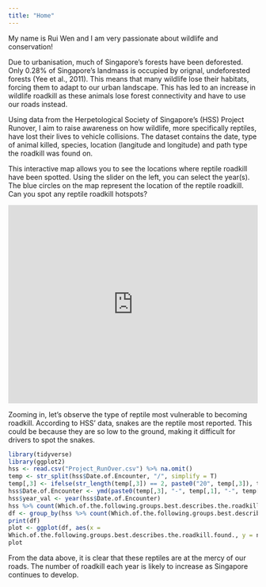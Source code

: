 ```yaml
---
title: "Home"
---
```


My name is Rui Wen and I am very passionate about wildlife and conservation!

Due to urbanisation, much of Singapore's forests have been deforested. Only 0.28% of Singapore's landmass is occupied by orignal, undeforested forests (Yee et al., 2011). This means that many wildlife lose their habitats, forcing them to adapt to our urban landscape. This has led to an increase in wildlife roadkill as these animals lose forest connectivity and have to use our roads instead.

Using data from the Herpetological Society of Singapore's (HSS) Project Runover, I aim to raise awareness on how wildlife, more specifically reptiles, have lost their lives to vehicle collisions. The dataset contains the date, type of animal killed, species, location (langitude and longitude) and path type the roadkill was found on.

This interactive map allows you to see the locations where reptile roadkill have been spotted. Using the slider on the left, you can select the year(s). The blue circles on the map represent the location of the reptile roadkill. Can you spot any reptile roadkill hotspots?

```{=html}
<iframe height="400" width="100%" frameborder="no" src="https://ruiwenlim.shinyapps.io/MyShinyApp/"> </iframe>
```

Zooming in, let's observe the type of reptile most vulnerable to becoming roadkill. According to HSS' data, snakes are the reptile most reported. This could be because they are so low to the ground, making it difficult for drivers to spot the snakes. 
```r
library(tidyverse)
library(ggplot2)
hss <- read.csv("Project_RunOver.csv") %>% na.omit()
temp <- str_split(hss$Date.of.Encounter, "/", simplify = T)
temp[,3] <- ifelse(str_length(temp[,3]) == 2, paste0("20", temp[,3]), temp[,3])
hss$Date.of.Encounter <- ymd(paste0(temp[,3], "-", temp[,1], "-", temp[,2]))
hss$year_val <- year(hss$Date.of.Encounter)
hss %>% count(Which.of.the.following.groups.best.describes.the.roadkill.found.)
df <- group_by(hss %>% count(Which.of.the.following.groups.best.describes.the.roadkill.found.))
print(df)
plot <- ggplot(df, aes(x = 
Which.of.the.following.groups.best.describes.the.roadkill.found., y = n)) + geom_bar(stat = "identity") + labs(title = "Number of Each Reptile Roadkill by Reptile Type ", x = "Reptile Type", y = "Number of Reptile Roadkill") + theme(axis.text.x = element_text(angle = 45, hjust = 1))
plot
```



From the data above, it is clear that these reptiles are at the mercy of our roads. The number of roadkill each year is likely to increase as Singapore continues to develop.